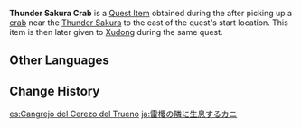 {{Item Infobox
|id           = 101518
|image        = Item Crab.png
|type         = Quest Items
|description  = A [[crab]] that lives beside the [[Thunder Sakura]]. One wonders if it has any unique properties...
|source1      = [[The Gourmet Supremos: The Seashore Strider]]
|quest        = The Gourmet Supremos: The Seashore Strider
|related_type = Variant
|related_item = Crab
}}
'''Thunder Sakura Crab''' is a [[Quest Item]] obtained during the {{Quest|The Gourmet Supremos: The Seashore Strider}} after picking up a [[crab]] near the [[Thunder Sakura]] to the east of the quest's start location. This item is then later given to [[Xudong]] during the same quest.

==Other Languages==
{{Other Languages
|en      = Thunder Sakura Crab
|zhs     = 生活在雷樱树旁的螃蟹
|zhs_rm  = Shēnghuó Zài Léi Yīng Shù Páng de Pángxiè
|zht     = 生活在雷櫻樹旁的螃蟹
|zht_rm  = Shēnghuó Zài Léi Yīng Shù Páng de Pángxiè
|zh_tl   = Crab that Lives Besides the Thunder Sakura
|ja      = 雷櫻の隣に生息するカニ
|ja_rm   = Raiou no Tonari ni Seisoku Suru Kani
|ja_tl   = Crab Living Next to the Thunder Sakura
|ko      = 번개의 벚나무 근처에서 서식하는 꽃게
|ko_rm   = Beongae-ui Beonnamu Geuncheoeseo Seosikaneun Kkotkke
|ko_tl   = Crab Living Next to the Lightning Cherry Blossom Tree
|es      = Cangrejo del Cerezo del Trueno
|es_tl   = Thunder Cherry Tree Crab
|fr      = Crabe de cerisier tonnerre
|fr_tl   = Thunder Cherry Tree Crab
|ru      = Краб Громовой сакуры
|ru_tl   = Thunder Sakura Crab
|th      = Thunder Sakura Crab
|vi      = Cua Lôi Anh Đào
|vi_tl   = 
|de      = Donner-Sakura-Krebs
|de_tl   = Thunder Sakura Crab
|id      = Kepiting Thunder Sakura
|id_tl   = Thunder Sakura Crab
|pt      = Caranguejo da Sakura do Trovão
|pt_tl   = 
|tr      = Yıldırım Kirazı Yengeci
|tr_tl   = 
|it      = Granchio del Sakura del tuono
|it_tl   = 
}}

==Change History==
{{Change History|2.0}}

[[es:Cangrejo del Cerezo del Trueno]]
[[ja:雷櫻の隣に生息するカニ]]